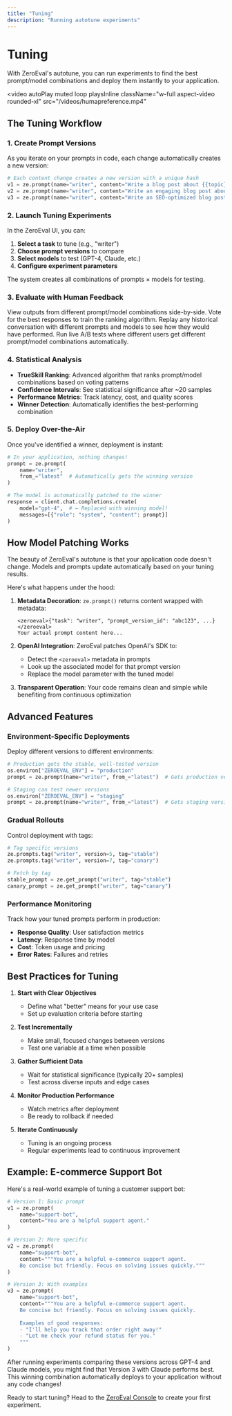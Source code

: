 ```yaml
---
title: "Tuning"
description: "Running autotune experiments"
---
```


# Tuning

With ZeroEval's autotune, you can run experiments to find the best prompt/model combinations and deploy them instantly to your application.

<video
  autoPlay
  muted
  loop
  playsInline
  className="w-full aspect-video rounded-xl"
  src="/videos/humapreference.mp4"
></video>

## The Tuning Workflow

### 1. Create Prompt Versions

As you iterate on your prompts in code, each change automatically creates a new version:

```python
# Each content change creates a new version with a unique hash
v1 = ze.prompt(name="writer", content="Write a blog post about {{topic}}")
v2 = ze.prompt(name="writer", content="Write an engaging blog post about {{topic}}")
v3 = ze.prompt(name="writer", content="Write an SEO-optimized blog post about {{topic}}")
```

### 2. Launch Tuning Experiments

In the ZeroEval UI, you can:

1. **Select a task** to tune (e.g., "writer")
2. **Choose prompt versions** to compare
3. **Select models** to test (GPT-4, Claude, etc.)
4. **Configure experiment parameters**

The system creates all combinations of prompts × models for testing.

### 3. Evaluate with Human Feedback

<Tabs>
  <Tab title="Side-by-Side Comparison">
    View outputs from different prompt/model combinations side-by-side. Vote for the best responses to train the ranking algorithm.
  </Tab>
  <Tab title="Replay Testing">
    Replay any historical conversation with different prompts and models to see how they would have performed.
  </Tab>
  <Tab title="A/B Testing">
    Run live A/B tests where different users get different prompt/model combinations automatically.
  </Tab>
</Tabs>

### 4. Statistical Analysis

- **TrueSkill Ranking**: Advanced algorithm that ranks prompt/model combinations based on voting patterns
- **Confidence Intervals**: See statistical significance after ~20 samples
- **Performance Metrics**: Track latency, cost, and quality scores
- **Winner Detection**: Automatically identifies the best-performing combination

### 5. Deploy Over-the-Air

Once you've identified a winner, deployment is instant:

```python
# In your application, nothing changes!
prompt = ze.prompt(
    name="writer",
    from_="latest"  # Automatically gets the winning version
)

# The model is automatically patched to the winner
response = client.chat.completions.create(
    model="gpt-4",  # ← Replaced with winning model!
    messages=[{"role": "system", "content": prompt}]
)
```

## How Model Patching Works

<Note>
The beauty of ZeroEval's autotune is that your application code doesn't change. Models and prompts update automatically based on your tuning results.
</Note>

Here's what happens under the hood:

1. **Metadata Decoration**: `ze.prompt()` returns content wrapped with metadata:
   ```
   <zeroeval>{"task": "writer", "prompt_version_id": "abc123", ...}</zeroeval>
   Your actual prompt content here...
   ```

2. **OpenAI Integration**: ZeroEval patches OpenAI's SDK to:
   - Detect the `<zeroeval>` metadata in prompts
   - Look up the associated model for that prompt version
   - Replace the model parameter with the tuned model

3. **Transparent Operation**: Your code remains clean and simple while benefiting from continuous optimization

## Advanced Features

### Environment-Specific Deployments

Deploy different versions to different environments:

```python
# Production gets the stable, well-tested version
os.environ["ZEROEVAL_ENV"] = "production"
prompt = ze.prompt(name="writer", from_="latest")  # Gets production version

# Staging can test newer versions
os.environ["ZEROEVAL_ENV"] = "staging"
prompt = ze.prompt(name="writer", from_="latest")  # Gets staging version
```

### Gradual Rollouts

Control deployment with tags:

```python
# Tag specific versions
ze.prompts.tag("writer", version=5, tag="stable")
ze.prompts.tag("writer", version=7, tag="canary")

# Fetch by tag
stable_prompt = ze.get_prompt("writer", tag="stable")
canary_prompt = ze.get_prompt("writer", tag="canary")
```

### Performance Monitoring

Track how your tuned prompts perform in production:

- **Response Quality**: User satisfaction metrics
- **Latency**: Response time by model
- **Cost**: Token usage and pricing
- **Error Rates**: Failures and retries

## Best Practices for Tuning

1. **Start with Clear Objectives**
   - Define what "better" means for your use case
   - Set up evaluation criteria before starting

2. **Test Incrementally**
   - Make small, focused changes between versions
   - Test one variable at a time when possible

3. **Gather Sufficient Data**
   - Wait for statistical significance (typically 20+ samples)
   - Test across diverse inputs and edge cases

4. **Monitor Production Performance**
   - Watch metrics after deployment
   - Be ready to rollback if needed

5. **Iterate Continuously**
   - Tuning is an ongoing process
   - Regular experiments lead to continuous improvement

## Example: E-commerce Support Bot

Here's a real-world example of tuning a customer support bot:

```python
# Version 1: Basic prompt
v1 = ze.prompt(
    name="support-bot",
    content="You are a helpful support agent."
)

# Version 2: More specific
v2 = ze.prompt(
    name="support-bot",
    content="""You are a helpful e-commerce support agent.
    Be concise but friendly. Focus on solving issues quickly."""
)

# Version 3: With examples
v3 = ze.prompt(
    name="support-bot",
    content="""You are a helpful e-commerce support agent.
    Be concise but friendly. Focus on solving issues quickly.
    
    Examples of good responses:
    - "I'll help you track that order right away!"
    - "Let me check your refund status for you."
    """
)
```

After running experiments comparing these versions across GPT-4 and Claude models, you might find that Version 3 with Claude performs best. This winning combination automatically deploys to your application without any code changes!

Ready to start tuning? Head to the [ZeroEval Console](https://app.zeroeval.com) to create your first experiment.
